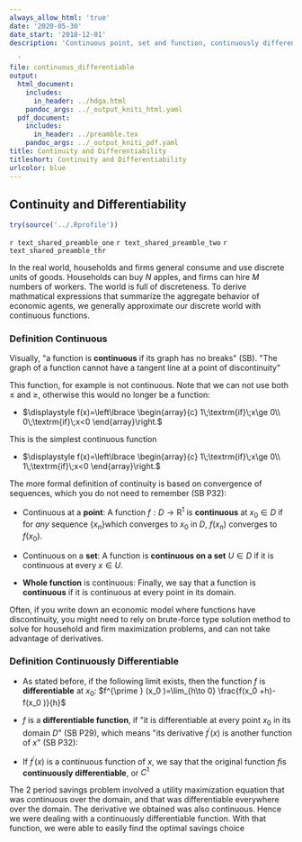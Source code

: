 ```yaml
---
always_allow_html: 'true'
date: '2020-05-30'
date_start: '2018-12-01'
description: 'Continuous point, set and function, continuously differentiable.

  '
file: continuous_differentiable
output:
  html_document:
    includes:
      in_header: ../hdga.html
    pandoc_args: ../_output_kniti_html.yaml
  pdf_document:
    includes:
      in_header: ../preamble.tex
    pandoc_args: ../_output_kniti_pdf.yaml
title: Continuity and Differentiability
titleshort: Continuity and Differentiability
urlcolor: blue
---
```


## Continuity and Differentiability

```r
try(source('../.Rprofile'))
```

`r text_shared_preamble_one`
`r text_shared_preamble_two`
`r text_shared_preamble_thr`

In the real world, households and firms general consume and use discrete
units of goods. Households can buy $N$ apples, and firms can hire $M$
numbers of workers. The world is full of discreteness. To derive
mathmatical expressions that summarize the aggregate behavior of
economic agents, we generally approximate our discrete world with
continuous functions.

### Definition Continuous

Visually, \"a function is **continuous** if its graph has no breaks\"
(SB). \"The graph of a function cannot have a tangent line at a point of
discontinuity\"

This function, for example is not continuous. Note that we can not use
both $\le$ and $\ge$, otherwise this would no longer be a function:

-   $\displaystyle f(x)=\left\lbrace \begin{array}{c}
    1\;\textrm{if}\;x\ge 0\\
    0\;\textrm{if}\;x<0
    \end{array}\right.$

This is the simplest continuous function

-   $\displaystyle f(x)=\left\lbrace \begin{array}{c}
    1\;\textrm{if}\;x\ge 0\\
    1\;\textrm{if}\;x<0
    \end{array}\right.$

The more formal definition of continuity is based on convergence of
sequences, which you do not need to remember (SB P32):

-   Continuous at a **point**: A function $f:D\to {{{\textrm{R}}}}^1$ is
    **continuous** at $x_0 \in D$ if for *any* sequence
    $\left\lbrace x_n \right\rbrace$which converges to $x_0$ in $D$,
    $f(x_n )$ converges to $f(x_0 )$.

-   Continuous on a **set**: A function is **continuous on a set**
    $U\in D$ if it is continuous at every $x\in U$.

-   **Whole function** is continuous: Finally, we say that a function is
    **continuous** if it is continuous at every point in its domain.

Often, if you write down an economic model where functions have
discontinuity, you might need to rely on brute-force type solution
method to solve for household and firm maximization problems, and can
not take advantage of derivatives.

### Definition Continuously Differentiable

-   As stated before, if the following limit exists, then the function
    $f$ is **differentiable** at $x_0$:
    $f^{\prime } (x_0 )=\lim_{h\to 0} \frac{f(x_0 +h)-f(x_0 )}{h}$

-   $f$ is a **differentiable function**, if \"it is differentiable at
    every point $x_0$ in its domain $D$\" (SB P29), which means \"its
    derivative $f^{\prime } (x)$ is another function of $x$\" (SB P32):

-   If $f^{\prime } (x)$ is a continuous function of $x$, we say that
    the original function $f$is **continuously differentiable**, or
    $C^{{{\textrm{1}}}}$

The 2 period savings problem involved a utility maximization equation
that was continuous over the domain, and that was differentiable
everywhere over the domain. The derivative we obtained was also
continuous. Hence we were dealing with a continuously differentiable
function. With that function, we were able to easily find the optimal
savings choice
